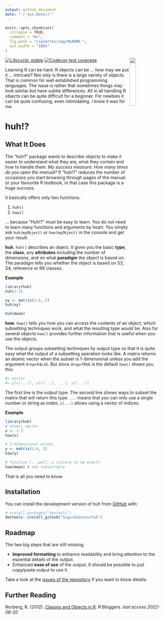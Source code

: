 ```yaml
---
output: github_document
date: "`r Sys.Date()`"
---
```


<!-- README.md is generated from README.Rmd. Please edit that file -->

```r
knitr::opts_chunk$set(
  collapse = TRUE,
  comment = "#>",
  fig.path = "vignettes/img/README-",
  out.width = "100%"
)
```

<img src="vignettes/img/logo_huh.svg" align="right" width="20%"/>

<!-- badges: start -->
[![Lifecycle: stable](https://img.shields.io/badge/lifecycle-stable-brightgreen.svg)](https://lifecycle.r-lib.org/articles/stages.html#stable)
[![Codecov test coverage](https://codecov.io/gh/SigurdJanson/huh/branch/main/graph/badge.svg)](https://app.codecov.io/gh/SigurdJanson/huh?branch=main)
<!-- badges: end -->


Learning R can be hard. R objects can be ... how may we put it ... intricate? Not only is there is a large variety of objects. That is common for well established programming languages. The issue is rather that sometimes things may look similar but have subtle differences. All in all handling R objects can be quite difficult for a beginner. For newbies it can be quite confusing, even intimidating. I know it was for me.



# huh!?


## What It Does

The "huh?" package wants to describe objects to make it easier to understand what they are, what they contain and how to handle them. *My success measure: How many times do you open the manual?* If "huh!?" reduces the number of occasions you start browsing through pages of the manual or your favourite R textbook, in that case this package is a huge success.

It basically offers only two functions:

1. `huh()`
1. `how()`

... because "Huh!?" must be easy to learn. You do not need to learn many functions and arguments by heart. You simply ask `huh(myObject)` or `how(myObject)` in the console and get your result.


**huh**. `huh()` describes an object. It gives you the basic **type**, the **class**, any **attributes** including the number of dimensions, and on what **paradigm** the object is based on. The paradigm tells you whether the object is based on S3, S4, reference or R6 classes.


**Example**.


```r
library(huh)
huh(1:3)

xy <- matrix(1:4, 2)
huh(xy)

huh(mean)
```

**how**. `how()` tells you how you can access the contents of an object, which subsetting techniques work, and what the resulting type would be. Also for several objects `how()` provides further information that is useful when you use the objects.

The output groups subsetting techniques by output type so that it is quite easy what the output of a subsetting operation looks like. A matrix returns an atomic vector when the subset is 1-dimensional unless you add the argument `drop=FALSE`. But since `drop=TRUE` is the default `how()` shows you this:

```r
#> vector 
#> y[c(...)], y[c(...), ...], y[[...]]
```

The first line is the output type. The second line shows ways to subset the matrix that will return this type. `...` means that you can only use a single number or string as index; `c(...)` allows using a vector of indices.


**Example**.

```r
library(huh)
# atomic vector
x <- 1:3
how(x)

# 2-dimensional access
y <- matrix(1:4, 2)
how(y)

# function (...well, a closure to be exact)
how(mean) # not subsettable
```

That is all you need to know. 



## Installation

You can install the development version of huh from [GitHub](https://github.com/) with:

``` r
# install.packages("devtools")
devtools::install_github("SigurdJanson/huh")
```


## Roadmap

The two big steps that are still missing.

* **Improved formatting** to enhance readability and bring attention to the essential details of the output.
* Enhanced **ease of use** of the output. It should be possible to just copy/paste output to use it.


Take a look at the [issues of the repository](https://github.com/SigurdJanson/huh/issues) if you want to know details.



## Further Reading

Norberg, R. (2012). [Classes and Objects in R](https://www.r-bloggers.com/2012/10/classes-and-objects-in-r/). R Bloggers. *last access 2022-08-20*


